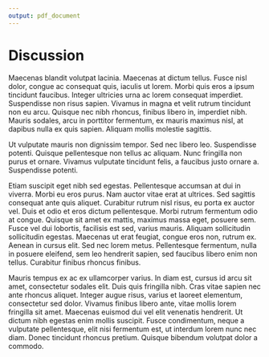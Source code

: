 ```yaml
---
output: pdf_document
---
```


# Discussion

Maecenas blandit volutpat lacinia. Maecenas at dictum tellus. Fusce nisl dolor, congue ac consequat quis, iaculis ut lorem. Morbi quis eros a ipsum tincidunt faucibus. Integer ultricies urna ac lorem consequat imperdiet. Suspendisse non risus sapien. Vivamus in magna et velit rutrum tincidunt non eu arcu. Quisque nec nibh rhoncus, finibus libero in, imperdiet nibh. Mauris sodales, arcu in porttitor fermentum, ex mauris maximus nisl, at dapibus nulla ex quis sapien. Aliquam mollis molestie sagittis.

Ut vulputate mauris non dignissim tempor. Sed nec libero leo. Suspendisse potenti. Quisque pellentesque non tellus ac aliquam. Nunc fringilla non purus et ornare. Vivamus vulputate tincidunt felis, a faucibus justo ornare a. Suspendisse potenti.

Etiam suscipit eget nibh sed egestas. Pellentesque accumsan at dui in viverra. Morbi eu eros purus. Nam auctor vitae erat at ultrices. Sed sagittis consequat ante quis aliquet. Curabitur rutrum nisl risus, eu porta ex auctor vel. Duis et odio et eros dictum pellentesque. Morbi rutrum fermentum odio at congue. Quisque sit amet ex mattis, maximus massa eget, posuere sem. Fusce vel dui lobortis, facilisis est sed, varius mauris. Aliquam sollicitudin sollicitudin egestas. Maecenas ut erat feugiat, congue eros non, rutrum ex. Aenean in cursus elit. Sed nec lorem metus. Pellentesque fermentum, nulla in posuere eleifend, sem leo hendrerit sapien, sed faucibus libero enim non tellus. Curabitur finibus rhoncus finibus.

Mauris tempus ex ac ex ullamcorper varius. In diam est, cursus id arcu sit amet, consectetur sodales elit. Duis quis fringilla nibh. Cras vitae sapien nec ante rhoncus aliquet. Integer augue risus, varius et laoreet elementum, consectetur sed dolor. Vivamus finibus libero ante, vitae mollis lorem fringilla sit amet. Maecenas euismod dui vel elit venenatis hendrerit. Ut dictum nibh egestas enim mollis suscipit. Fusce condimentum, neque a vulputate pellentesque, elit nisi fermentum est, ut interdum lorem nunc nec diam. Donec tincidunt rhoncus pretium. Quisque bibendum volutpat dolor a commodo.